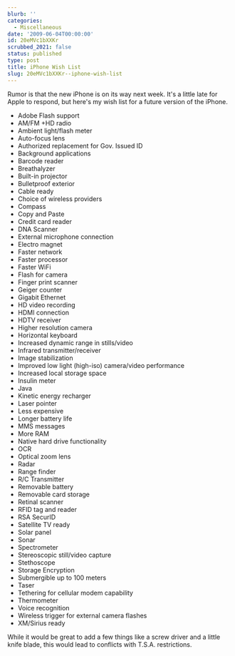 ```yaml
---
blurb: ''
categories:
  - Miscellaneous
date: '2009-06-04T00:00:00'
id: 20eMVc1bXXKr
scrubbed_2021: false
status: published
type: post
title: iPhone Wish List
slug: 20eMVc1bXXKr--iphone-wish-list
---
```


Rumor is that the new iPhone is on its way next week. It's a little
late for Apple to respond, but here's my wish list for a future
version of the iPhone.

-   Adobe Flash support
-   AM/FM +HD radio
-   Ambient light/flash meter
-   Auto-focus lens
-   Authorized replacement for Gov. Issued ID
-   Background applications
-   Barcode reader
-   Breathalyzer
-   Built-in projector
-   Bulletproof exterior
-   Cable ready
-   Choice of wireless providers
-   Compass
-   Copy and Paste
-   Credit card reader
-   DNA Scanner
-   External microphone connection
-   Electro magnet
-   Faster network
-   Faster processor
-   Faster WiFi
-   Flash for camera
-   Finger print scanner
-   Geiger counter
-   Gigabit Ethernet
-   HD video recording
-   HDMI connection
-   HDTV receiver
-   Higher resolution camera
-   Horizontal keyboard
-   Increased dynamic range in stills/video
-   Infrared transmitter/receiver
-   Image stabilization
-   Improved low light (high-iso) camera/video performance
-   Increased local storage space
-   Insulin meter
-   Java
-   Kinetic energy recharger
-   Laser pointer
-   Less expensive
-   Longer battery life
-   MMS messages
-   More RAM
-   Native hard drive functionality
-   OCR
-   Optical zoom lens
-   Radar
-   Range finder
-   R/C Transmitter
-   Removable battery
-   Removable card storage
-   Retinal scanner
-   RFID tag and reader
-   RSA SecurID
-   Satellite TV ready
-   Solar panel
-   Sonar
-   Spectrometer
-   Stereoscopic still/video capture
-   Stethoscope
-   Storage Encryption
-   Submergible up to 100 meters
-   Taser
-   Tethering for cellular modem capability
-   Thermometer
-   Voice recognition
-   Wireless trigger for external camera flashes
-   XM/Sirius ready

While it would be great to add a few things like a screw driver and
a little knife blade, this would lead to conflicts with T.S.A.
restrictions.
